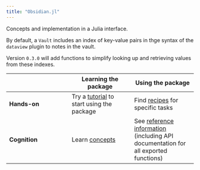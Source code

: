 ```yaml
---
title: "Obsidian.jl"
---
```


Concepts and implementation in a Julia interface.



By default, a `Vault` includes an index of key-value pairs in thge syntax of the `dataview` plugin to notes in the vault.

Version `0.3.0` will add functions to simplify looking up and retrieving values from these indexes.


| | Learning the package | Using the package |
| --- | --- | --- |
| **Hands-on** |  Try a [tutorial](./tutorials/) to start using  the package  | Find [recipes](./guides/) for specific tasks |
| **Cognition** | Learn [concepts](./concepts/)   | See [reference information](./reference/) (including API documentation for all exported functions) |